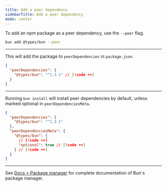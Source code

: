 ---
title: Add a peer dependency
sidebarTitle: Add a peer dependency
mode: center
---

To add an npm package as a peer dependency, use the `--peer` flag.

```sh terminal icon="terminal"
bun add @types/bun --peer
```

---

This will add the package to `peerDependencies` in `package.json`.

```json package.json icon="file-json"
{
  "peerDependencies": {
    "@types/bun": "^1.3.1" // [!code ++]
  }
}
```

---

Running `bun install` will install peer dependencies by default, unless marked optional in `peerDependenciesMeta`.

```json package.json icon="file-json"
{
  "peerDependencies": {
    "@types/bun": "^1.3.1"
  },
  "peerDependenciesMeta": {
    "@types/bun": {
      // [!code ++]
      "optional": true // [!code ++]
    } // [!code ++]
  }
}
```

---

See [Docs > Package manager](https://bun.com/docs/cli/install) for complete documentation of Bun's package manager.
